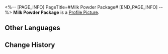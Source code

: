 <%-- [PAGE_INFO]
PageTitle=#Milk Powder Package#
[END_PAGE_INFO] --%>
{{Item Infobox
|id          = 140082
|image       = Item Milk Powder Package.png
|type        = Mission Item
|invCategory = Missions
|rarity      = 3
|effect      = 
|description = One of the anonymous packages delivered to the clinic.
}}
{{Description|''"Milk powder and a thermal baby bottle. Very thoughtful indeed..."''}}
'''Milk Powder Package''' is a [[Profile Picture]].

==Other Languages==
{{Other Languages
|en   = Milk Powder Package
|zhs  = 装有奶粉的包裹
|zht  = 裝有奶粉的包裹
|ja   = 粉ミルクが入ってる包
|ko   = 분유가 든 보따리
|es   = Paquete con leche en polvo
|fr   = Paquet de lait en poudre
|ru   = Посылка с сухим молоком
|th   = พัสดุที่บรรจุนมผง
|vi   = Gói Hàng Chứa Sữa Bột
|de   = Paket mit Milchpulver
|id   = Bungkusan Berisi Susu Bubuk
|pt   = Pacote de Leite em Pó
}}

==Change History==
{{Change History|1.0}}